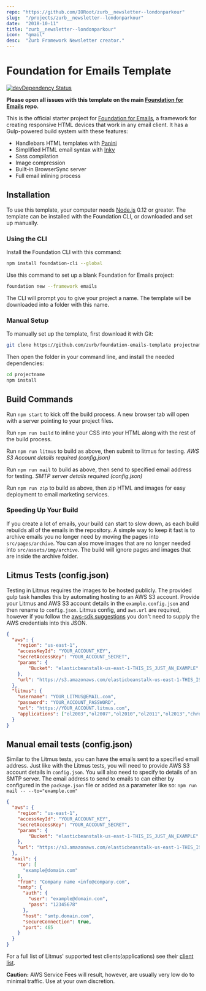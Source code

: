```yaml
---
repo: "https://github.com/IORoot/zurb__newsletter--londonparkour"
slug:  "/projects/zurb__newsletter--londonparkour"
date:  "2018-10-11"
title: "zurb__newsletter--londonparkour"
icon:  "gmail"
desc:  "Zurb Framework Newsletter creator."
---
```



# Foundation for Emails Template

[![devDependency Status](https://david-dm.org/zurb/foundation-emails-template/dev-status.svg)](https://david-dm.org/zurb/foundation-emails-template#info=devDependencies)

**Please open all issues with this template on the main [Foundation for Emails](http://github.com/zurb/foundation-emails/issues) repo.**

This is the official starter project for [Foundation for Emails](http://foundation.zurb.com/emails), a framework for creating responsive HTML devices that work in any email client. It has a Gulp-powered build system with these features:

- Handlebars HTML templates with [Panini](http://github.com/zurb/panini)
- Simplified HTML email syntax with [Inky](http://github.com/zurb/inky)
- Sass compilation
- Image compression
- Built-in BrowserSync server
- Full email inlining process

## Installation

To use this template, your computer needs [Node.js](https://nodejs.org/en/) 0.12 or greater. The template can be installed with the Foundation CLI, or downloaded and set up manually.

### Using the CLI

Install the Foundation CLI with this command:

```bash
npm install foundation-cli --global
```

Use this command to set up a blank Foundation for Emails project:

```bash
foundation new --framework emails
```

The CLI will prompt you to give your project a name. The template will be downloaded into a folder with this name.

### Manual Setup

To manually set up the template, first download it with Git:

```bash
git clone https://github.com/zurb/foundation-emails-template projectname
```

Then open the folder in your command line, and install the needed dependencies:

```bash
cd projectname
npm install
```

## Build Commands

Run `npm start` to kick off the build process. A new browser tab will open with a server pointing to your project files.

Run `npm run build` to inline your CSS into your HTML along with the rest of the build process.

Run `npm run litmus` to build as above, then submit to litmus for testing. *AWS S3 Account details required (config.json)*

Run `npm run mail` to build as above, then send to specified email address for testing. *SMTP server details required (config.json)*

Run `npm run zip` to build as above, then zip HTML and images for easy deployment to email marketing services. 

### Speeding Up Your Build

If you create a lot of emails, your build can start to slow down, as each build rebuilds all of the emails in the
repository. A simple way to keep it fast is to archive emails you no longer need by moving the pages into `src/pages/archive`.
You can also move images that are no longer needed into `src/assets/img/archive`. The build will ignore pages and images that
are inside the archive folder.

## Litmus Tests (config.json)

Testing in Litmus requires the images to be hosted publicly. The provided gulp task handles this by automating hosting to an AWS S3 account. Provide your Litmus and AWS S3 account details in the `example.config.json` and then rename to `config.json`. Litmus config, and `aws.url` are required, however if you follow the [aws-sdk suggestions](http://docs.aws.amazon.com/AWSJavaScriptSDK/guide/node-configuring.html) you don't need to supply the AWS credentials into this JSON.

```json
{
  "aws": {
    "region": "us-east-1",
    "accessKeyId": "YOUR_ACCOUNT_KEY",
    "secretAccessKey": "YOUR_ACCOUNT_SECRET",
    "params": {
        "Bucket": "elasticbeanstalk-us-east-1-THIS_IS_JUST_AN_EXAMPLE"
    },
    "url": "https://s3.amazonaws.com/elasticbeanstalk-us-east-1-THIS_IS_JUST_AN_EXAMPLE"
  },
  "litmus": {
    "username": "YOUR_LITMUS@EMAIL.com",
    "password": "YOUR_ACCOUNT_PASSWORD",
    "url": "https://YOUR_ACCOUNT.litmus.com",
    "applications": ["ol2003","ol2007","ol2010","ol2011","ol2013","chromegmailnew","chromeyahoo","appmail9","iphone5s","ipad","android4","androidgmailapp"]
  }
}
```

## Manual email tests (config.json)

Similar to the Litmus tests, you can have the emails sent to a specified email address. Just like with the Litmus tests, you will need to provide AWS S3 account details in `config.json`. You will also need to specify to details of an SMTP server. The email address to send to emails to can either by configured in the `package.json` file or added as a parameter like so: `npm run mail -- --to="example.com"`

```json
{
  "aws": {
    "region": "us-east-1",
    "accessKeyId": "YOUR_ACCOUNT_KEY",
    "secretAccessKey": "YOUR_ACCOUNT_SECRET",
    "params": {
        "Bucket": "elasticbeanstalk-us-east-1-THIS_IS_JUST_AN_EXAMPLE"
    },
    "url": "https://s3.amazonaws.com/elasticbeanstalk-us-east-1-THIS_IS_JUST_AN_EXAMPLE"
  },
  "mail": {
    "to": [
      "example@domain.com"
    ],
    "from": "Company name <info@company.com",
    "smtp": {
      "auth": {
        "user": "example@domain.com",
        "pass": "12345678"
      },
      "host": "smtp.domain.com",
      "secureConnection": true,
      "port": 465
    }
  }
}
```

For a full list of Litmus' supported test clients(applications) see their [client list](https://litmus.com/emails/clients.xml).

**Caution:** AWS Service Fees will result, however, are usually very low do to minimal traffic. Use at your own discretion.

